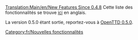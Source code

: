 [[Translation:Main/en/New Features Since 0.4.8]]
Cette liste des fonctionnalités se trouve [[Main/en/New Features Since 0.4.8|ici]] en anglais.

La version 0.5.0 étant sortie, reportez-vous à [[Main/fr/OpenTTD 0.5.0|OpenTTD 0.5.0]].

[[Category:fr/Nouvelles fonctionnalités]]